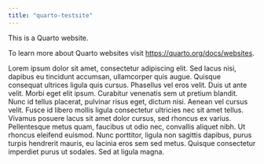 ```yaml
---
title: "quarto-testsite"
---
```


This is a Quarto website.

To learn more about Quarto websites visit <https://quarto.org/docs/websites>.

Lorem ipsum dolor sit amet, consectetur adipiscing elit. Sed lacus nisi, dapibus eu tincidunt accumsan, ullamcorper quis augue. Quisque consequat ultrices ligula quis cursus. Phasellus vel eros velit. Duis ut ante velit. Morbi eget elit ipsum. Curabitur venenatis sem ut pretium blandit. Nunc id tellus placerat, pulvinar risus eget, dictum nisi. Aenean vel cursus velit. Fusce id libero mollis ligula consectetur ultricies nec sit amet tellus. Vivamus posuere lacus sit amet dolor cursus, sed rhoncus ex varius. Pellentesque metus quam, faucibus ut odio nec, convallis aliquet nibh. Ut rhoncus eleifend euismod. Nunc porttitor, ligula non sagittis dapibus, purus turpis hendrerit mauris, eu lacinia eros sem sed metus. Quisque consectetur imperdiet purus ut sodales. Sed at ligula magna.